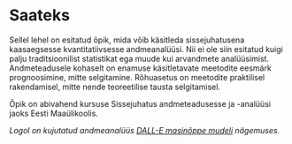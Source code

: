# Saateks {.unnumbered}

Sellel lehel on esitatud õpik, mida võib käsitleda sissejuhatusena kaasaegsesse kvantitatiivsesse andmeanalüüsi. Nii ei ole siin esitatud kuigi palju traditsioonilist statistikat ega muude kui arvandmete analüüsimist. Andmeteadusele kohaselt on enamuse käsitletavate meetodite eesmärk prognoosimine, mitte selgitamine. Rõhuasetus on meetodite praktilisel rakendamisel, mitte nende teoreetilise tausta selgitamisel.

Õpik on abivahend kursuse Sissejuhatus andmeteadusesse ja -analüüsi jaoks Eesti Maaülikoolis. 

*Logol on kujutatud andmeanalüüs [DALL-E masinõppe mudeli](https://www.craiyon.com) nägemuses.*